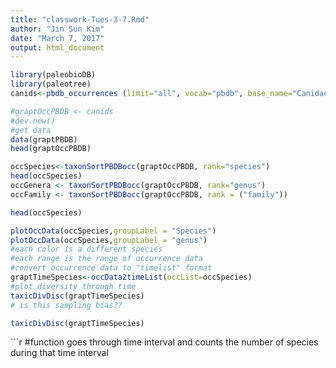 ```yaml
---
title: "classwork-Tues-3-7.Rmd"
author: "Jin Sun Kim"
date: "March 7, 2017"
output: html_document
---
```


```r
library(paleobioDB)
library(paleotree)
canids<-pbdb_occurrences (limit="all", vocab="pbdb", base_name="Canidae", show=c())

#graptOccPBDB <- canids
#dev.new()
#get data
data(graptPBDB)
head(graptOccPBDB)

occSpecies<-taxonSortPBDBocc(graptOccPBDB, rank="species")
head(occSpecies)
occGenera <- taxonSortPBDBocc(graptOccPBDB, rank="genus")
occFamily <- taxonSortPBDBocc(graptOccPBDB, rank = ("family"))

head(occSpecies)

plotOccData(occSpecies,groupLabel = "Species")
plotOccData(occSpecies,groupLabel = "genus")
#each color is a different species
#each range is the range of occurrence data
#convert occurrence data to "timelist" format
graptTimeSpecies<-occData2timeList(occList=occSpecies)
#plot diversity through time
taxicDivDisc(graptTimeSpecies)
# is this sampling bias??

taxicDivDisc(graptTimeSpecies)
```

```r
#function goes through time interval and counts the number of species during that time interval


